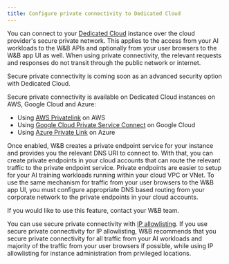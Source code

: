 ```yaml
---
title: Configure private connectivity to Dedicated Cloud
---
```


You can connect to your [Dedicated Cloud](/platform/hosting/hosting-options/dedicated_cloud/) instance over the cloud provider's secure private network. This applies to the access from your AI workloads to the W&B APIs and optionally from your user browsers to the W&B app UI as well. When using private connectivity, the relevant requests and responses do not transit through the public network or internet.

<Note>
Secure private connectivity is coming soon as an advanced security option with Dedicated Cloud.
</Note>

Secure private connectivity is available on Dedicated Cloud instances on AWS, Google Cloud and Azure:

* Using [AWS Privatelink](https://aws.amazon.com/privatelink/) on AWS
* Using [Google Cloud Private Service Connect](https://cloud.google.com/vpc/docs/private-service-connect) on Google Cloud
* Using [Azure Private Link](https://azure.microsoft.com/products/private-link) on Azure

Once enabled, W&B creates a private endpoint service for your instance and provides you the relevant DNS URI to connect to. With that, you can create private endpoints in your cloud accounts that can route the relevant traffic to the private endpoint service. Private endpoints are easier to setup for your AI training workloads running within your cloud VPC or VNet. To use the same mechanism for traffic from your user browsers to the W&B app UI, you must configure appropriate DNS based routing from your corporate network to the private endpoints in your cloud accounts.

<Note>
If you would like to use this feature, contact your W&B team.
</Note>

You can use secure private connectivity with [IP allowlisting](./ip-allowlisting). If you use secure private connectivity for IP allowlisting, W&B recommends that you secure private connectivity for all traffic from your AI workloads and majority of the traffic from your user browsers if possible, while using IP allowlisting for instance administration from privileged locations.
